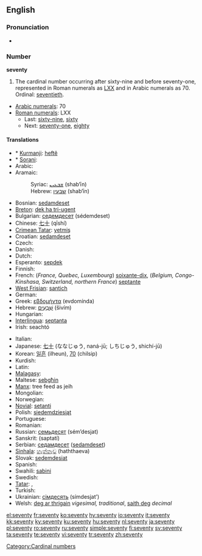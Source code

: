 ==English==

===Pronunciation===
* {{audio|en-us-seventy.ogg|Audio (US)}}

===Number===
'''seventy'''

# The cardinal number occurring after sixty-nine and before seventy-one, represented in Roman numerals as [[LXX]] and in Arabic numerals as 70. Ordinal: [[seventieth]].
* [[w:Arabic numerals|Arabic numerals]]: 70
* [[w:Roman numerals|Roman numerals]]: LXX
** Last: [[sixty-nine]], [[sixty]]
** Next: [[seventy-one]], [[eighty]]

====Translations====
{{trans-top|cardinal number}}
* * [[Kurmanji]]: [[heftê]]
* * [[Sorani]]: {{KUchar|[[حه‌فتا]]}}
* Arabic: {{Arab|[[سبعين]]}} {{unicode|(sabaʕí:n)}}
* Aramaic:
*: Syriac: [[ܫܒܥܝܢ]] (shab‘īn) {{c}}
*: Hebrew: [[שבעין]] (shab‘īn) {{c}}
* Bosnian: [[sedamdeset]]
* [[Breton]]: [[dek ha tri-ugent]]
* Bulgarian: [[седемдесет]] (sédemdeset)
* Chinese: [[七十]] (qīshí)
* [[Crimean Tatar]]: [[yetmiş]]
* Croatian: [[sedamdeset]]
* Czech: {{t-|cs|sedmdesát}}
* Danish: {{t+|da|halvfjerds}}
* Dutch: {{t+|nl|zeventig|f}}
* Esperanto: [[sepdek]]
* Finnish: {{t-|fi|seitsemänkymmentä}}
* French: (''France, Quebec, Luxembourg'') [[soixante-dix]], (''Belgium, Congo-Kinshasa, Switzerland, northern France'') [[septante]] {{m}}
* [[West Frisian]]: [[santich]]
* German: {{t+|de|siebzig|f}}
* Greek: [[εβδομήντα]] (evdomínda)
* Hebrew: [[שבעים|שִׁבְעִים]] (šivím) {{m|f}}
* Hungarian: {{t+|hu|hetven}}
* [[Interlingua]]: [[septanta]]
* Irish: seachtó
{{trans-mid}}
* Italian: {{t+|it|settanta|m}}
* Japanese: [[七十]] (ななじゅう, naná-jū; しちじゅう, shichí-jū)
* Korean: [[일흔]] (ilheun), [[70]] (chilsip)
* Kurdish:
* Latin: {{t-|la|septuaginta}}
* [[Malagasy]]: {{t|mg|fitopolo|xs=Malagasy}}
* Maltese: [[sebgħin]]
* [[Manx]]: tree feed as jeih
* Mongolian: {{t|mn|дал|tr=dal|sc=Cyrl|xs=Mongolian}}
* Norwegian: {{t+|no|sytti}}
* [[Novial]]: [[setanti]]
* Polish: [[siedemdziesiąt]]
* Portuguese: {{t+|pt|setenta}}
* Romanian: {{t+|ro|şaptezeci}}
* Russian: [[семьдесят]] (sém’desjat)
* Sanskrit: (saptatí)
* Serbian: [[седамдесет]] ([[sedamdeset]])
* [[Sinhala]]: [[හැත්තෑව]] (haththaeva)
* Slovak: [[sedemdesiat]]
* Spanish: {{t+|es|setenta}}
* Swahili: [[sabini]]
* Swedish: {{t+|sv|sjuttio}}
* [[Tatar]]: {{t+|tt|җитмеш|sc=Cyrl|xs=Tatar}}, {{t-|tt|citmeş|xs=Tatar}}
* Turkish: {{t+|tr|yetmiş}}
* Ukrainian: [[сімдесять]] (símdesjat’)
* Welsh: [[deg ar thrigain]] ''vigesimal, traditional'', [[saith deg]] ''decimal''
{{trans-bottom}}

[[Category:Cardinal numbers]]

[[el:seventy]]
[[fr:seventy]]
[[ko:seventy]]
[[hy:seventy]]
[[io:seventy]]
[[it:seventy]]
[[kk:seventy]]
[[ky:seventy]]
[[ku:seventy]]
[[hu:seventy]]
[[nl:seventy]]
[[ja:seventy]]
[[pl:seventy]]
[[ro:seventy]]
[[ru:seventy]]
[[simple:seventy]]
[[fi:seventy]]
[[sv:seventy]]
[[ta:seventy]]
[[te:seventy]]
[[vi:seventy]]
[[tr:seventy]]
[[zh:seventy]]